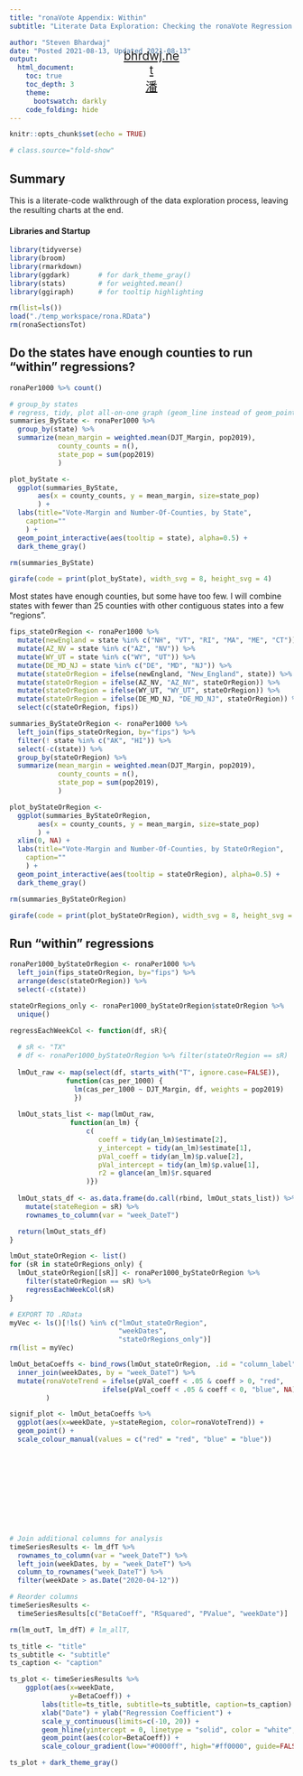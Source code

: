 ```yaml
---
title: "ronaVote Appendix: Within"
subtitle: "Literate Data Exploration: Checking the ronaVote Regression Using Within-States Variation"

author: "Steven Bhardwaj"
date: "Posted 2021-08-13, Updated 2021-08-13"
output: 
  html_document:
    toc: true
    toc_depth: 3
    theme:
      bootswatch: darkly
    code_folding: hide
---
```


<style type="text/css">

h1.title {
  padding-top: 2em;
  text-align: center;
}
h3.subtitle {
  text-align: center;
}
h4.author {
  font-size: 1em;
  text-align: center;
}
h4.date {
  font-size: 1em;
  text-align: center;
}

#homeLink {
  font-size: 1.5em;
  color: #CCCCCC !important;
  opacity: 1;
  width: 5em;
	height: 1.2em;
  position: absolute;
  top: 3%;
  left: 50%;
  transform: translate(-50%, 0%);
}
hr{
  height: 1px;
  background-color: #FFF;
  border: none;
}
.center_plots {
  font-size: 1em;
  text-align: center;
  margin: auto;
  width: 70%;
}
.width_auto {
  margin: auto;
  width: 100%;
}
</style>


<div id="homeLink"><a href="../index.html"><p align="center">
bhrdwj.net
<br>
潘
</p></a></div>

```r
knitr::opts_chunk$set(echo = TRUE)

# class.source="fold-show"
```

## Summary
This is a literate-code walkthrough of the data exploration process, leaving the resulting charts at the end.

#### Libraries and Startup
```r
library(tidyverse)
library(broom)
library(rmarkdown)
library(ggdark)       # for dark_theme_gray()
library(stats)        # for weighted.mean()
library(ggiraph)      # for tooltip highlighting

rm(list=ls())
load("./temp_workspace/rona.RData")
rm(ronaSectionsTot)

```

## Do the states have enough counties to run "within" regressions?

```r

ronaPer1000 %>% count()

# group_by states
# regress, tidy, plot all-on-one graph (geom_line instead of geom_point)
summaries_ByState <- ronaPer1000 %>% 
  group_by(state) %>%
  summarize(mean_margin = weighted.mean(DJT_Margin, pop2019),
            county_counts = n(),
            state_pop = sum(pop2019)
            )

plot_byState <- 
  ggplot(summaries_ByState, 
       aes(x = county_counts, y = mean_margin, size=state_pop)
       ) +
  labs(title="Vote-Margin and Number-Of-Counties, by State", 
    caption=""
    ) +
  geom_point_interactive(aes(tooltip = state), alpha=0.5) +
  dark_theme_gray()

rm(summaries_ByState)

girafe(code = print(plot_byState), width_svg = 8, height_svg = 4)

```

Most states have enough counties, but some have too few. I will combine states with fewer than 25 counties with other contiguous states into a few "regions".

```r

fips_stateOrRegion <- ronaPer1000 %>%
  mutate(newEngland = state %in% c("NH", "VT", "RI", "MA", "ME", "CT")) %>%
  mutate(AZ_NV = state %in% c("AZ", "NV")) %>%
  mutate(WY_UT = state %in% c("WY", "UT")) %>%
  mutate(DE_MD_NJ = state %in% c("DE", "MD", "NJ")) %>%
  mutate(stateOrRegion = ifelse(newEngland, "New_England", state)) %>%
  mutate(stateOrRegion = ifelse(AZ_NV, "AZ_NV", stateOrRegion)) %>%
  mutate(stateOrRegion = ifelse(WY_UT, "WY_UT", stateOrRegion)) %>%
  mutate(stateOrRegion = ifelse(DE_MD_NJ, "DE_MD_NJ", stateOrRegion)) %>%
  select(c(stateOrRegion, fips))

summaries_ByStateOrRegion <- ronaPer1000 %>% 
  left_join(fips_stateOrRegion, by="fips") %>%
  filter(! state %in% c("AK", "HI")) %>%
  select(-c(state)) %>%
  group_by(stateOrRegion) %>%
  summarize(mean_margin = weighted.mean(DJT_Margin, pop2019),
            county_counts = n(),
            state_pop = sum(pop2019),
            )

plot_byStateOrRegion <- 
  ggplot(summaries_ByStateOrRegion, 
       aes(x = county_counts, y = mean_margin, size=state_pop)
       ) +
  xlim(0, NA) +
  labs(title="Vote-Margin and Number-Of-Counties, by StateOrRegion", 
    caption=""
    ) +
  geom_point_interactive(aes(tooltip = stateOrRegion), alpha=0.5) +
  dark_theme_gray()

rm(summaries_ByStateOrRegion)

girafe(code = print(plot_byStateOrRegion), width_svg = 8, height_svg = 4)
```

## Run "within" regressions

```r
ronaPer1000_byStateOrRegion <- ronaPer1000 %>%
  left_join(fips_stateOrRegion, by="fips") %>%
  arrange(desc(stateOrRegion)) %>%
  select(-c(state))

stateOrRegions_only <- ronaPer1000_byStateOrRegion$stateOrRegion %>% 
  unique() 

regressEachWeekCol <- function(df, sR){
  
  # sR <- "TX"
  # df <- ronaPer1000_byStateOrRegion %>% filter(stateOrRegion == sR)
  
  lmOut_raw <- map(select(df, starts_with("T", ignore.case=FALSE)), 
              function(cas_per_1000) {
                lm(cas_per_1000 ~ DJT_Margin, df, weights = pop2019)
                })
  
  lmOut_stats_list <- map(lmOut_raw, 
               function(an_lm) {
                   c( 
                      coeff = tidy(an_lm)$estimate[2], 
                      y_intercept = tidy(an_lm)$estimate[1], 
                      pVal_coeff = tidy(an_lm)$p.value[2], 
                      pVal_intercept = tidy(an_lm)$p.value[1], 
                      r2 = glance(an_lm)$r.squared
                   )})
  
  lmOut_stats_df <- as.data.frame(do.call(rbind, lmOut_stats_list)) %>%
    mutate(stateRegion = sR) %>%
    rownames_to_column(var = "week_DateT")

  return(lmOut_stats_df)
}

lmOut_stateOrRegion <- list()
for (sR in stateOrRegions_only) {
  lmOut_stateOrRegion[[sR]] <- ronaPer1000_byStateOrRegion %>% 
    filter(stateOrRegion == sR) %>%
    regressEachWeekCol(sR)
}

# EXPORT TO .RData
myVec <- ls()[!ls() %in% c("lmOut_stateOrRegion",
                           "weekDates",
                           "stateOrRegions_only")]
rm(list = myVec)

```

```r
lmOut_betaCoeffs <- bind_rows(lmOut_stateOrRegion, .id = "column_label") %>%
  inner_join(weekDates, by = "week_DateT") %>%
  mutate(ronaVoteTrend = ifelse(pVal_coeff < .05 & coeff > 0, "red", 
                       ifelse(pVal_coeff < .05 & coeff < 0, "blue", NA))
         ) 

signif_plot <- lmOut_betaCoeffs %>%
  ggplot(aes(x=weekDate, y=stateRegion, color=ronaVoteTrend)) +
  geom_point() +
  scale_colour_manual(values = c("red" = "red", "blue" = "blue"))
   

  
  
  
  
  

  
  

```





```r

# Join additional columns for analysis
timeSeriesResults <- lm_dfT %>% 
  rownames_to_column(var = "week_DateT") %>%
  left_join(weekDates, by = "week_DateT") %>%
  column_to_rownames("week_DateT") %>%
  filter(weekDate > as.Date("2020-04-12"))

# Reorder columns
timeSeriesResults <- 
  timeSeriesResults[c("BetaCoeff", "RSquared", "PValue", "weekDate")]

rm(lm_outT, lm_dfT) # lm_allT, 


```


```r
ts_title <- "title"
ts_subtitle <- "subtitle"
ts_caption <- "caption"

ts_plot <- timeSeriesResults %>% 
    ggplot(aes(x=weekDate, 
               y=BetaCoeff)) +
        labs(title=ts_title, subtitle=ts_subtitle, caption=ts_caption) +
        xlab("Date") + ylab("Regression Coefficient") +
        scale_y_continuous(limits=c(-10, 20)) +
        geom_hline(yintercept = 0, linetype = "solid", color = "white", size = .5) +
        geom_point(aes(color=BetaCoeff)) +
        scale_colour_gradient(low="#0000ff", high="#ff0000", guide=FALSE)

ts_plot + dark_theme_gray()


```
